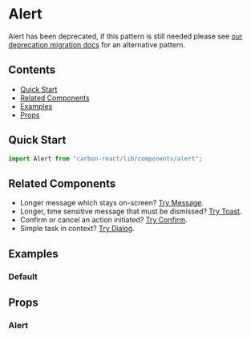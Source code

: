 
<Meta of={AlertStories} />

# Alert

<DeprecationWarning>
Alert has been deprecated, if this pattern is still needed please see <a style={{color: "white"}} href="../?path=/docs/documentation-deprecation-migration--docs#alert">our deprecation migration docs</a> for an alternative pattern.
</DeprecationWarning>

## Contents

- [Quick Start](#quick-start)
- [Related Components](#related-components)
- [Examples](#examples)
- [Props](#props)

## Quick Start

```javascript
import Alert from "carbon-react/lib/components/alert";
```

## Related Components

- Longer message which stays on-screen? [Try Message](../?path=/docs/message--docs).
- Longer, time sensitive message that must be dismissed? [Try Toast](../?path=/docs/toast--docs).
- Confirm or cancel an action initiated? [Try Confirm](../?path=/docs/confirm--docs).
- Simple task in context? [Try Dialog](../?path=/docs/dialog--docs).

## Examples

### Default

<Canvas of={AlertStories.Default} />

## Props

### Alert

<ArgTypes of={AlertStories} />

